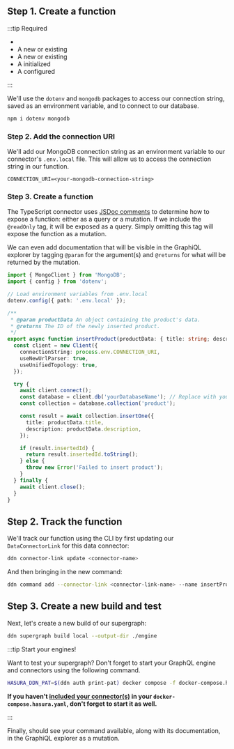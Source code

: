 
## Step 1. Create a function

:::tip Required

- <BaseUrlLink to="/getting-started/prerequisites" text="The DDN CLI, VS Code extension, and Docker installed" />
- A new or existing <BaseUrlLink to="/getting-started/init-supergraph" text="supergraph" />
- A new or existing <BaseUrlLink to="/getting-started/init-subgraph" text="subgraph" />
- A <BaseUrlLink to="/getting-started/connect-to-data/connect-a-source" text="MongoDB connector"/> initialized
- A <BaseUrlLink to="/getting-started/connect-to-data/create-source-metadata" text="DataConnectorLink"/> configured

:::

We'll use the `dotenv` and `mongodb` packages to access our connection string, saved as an environment variable, and to
connect to our database.

```bash title="From the my_subgraph/connector/my_mongo directory, run:"
npm i dotenv mongodb
```

### Step 2. Add the connection URI

We'll add our MongoDB connection string as an environment variable to our connector's `.env.local` file. This will allow
us to access the connection string in our function.

```env title="my_subgraph/connectors/my_mongo/.env.local"
CONNECTION_URI=<your-mongodb-connection-string>
```

### Step 3. Create a function

The TypeScript connector uses [JSDoc comments](https://jsdoc.app/) to determine how to expose a function: either as a
query or a mutation. If we include the `@readOnly` tag, it will be exposed as a query. Simply omitting this tag will
expose the function as a mutation.

We can even add documentation that will be visible in the GraphiQL explorer by tagging `@param` for the argument(s) and
`@returns` for what will be returned by the mutation.

```ts title="my_subgraph/connectors/my_ts/functions.ts"
import { MongoClient } from 'MongoDB';
import { config } from 'dotenv';

// Load environment variables from .env.local
dotenv.config({ path: '.env.local' });

/**
 * @param productData An object containing the product's data.
 * @returns The ID of the newly inserted product.
 */
export async function insertProduct(productData: { title: string; description: string }): Promise<string> {
  const client = new Client({
    connectionString: process.env.CONNECTION_URI,
    useNewUrlParser: true,
    useUnifiedTopology: true,
  });

  try {
    await client.connect();
    const database = client.db('yourDatabaseName'); // Replace with your database name
    const collection = database.collection('product');

    const result = await collection.insertOne({
      title: productData.title,
      description: productData.description,
    });

    if (result.insertedId) {
      return result.insertedId.toString();
    } else {
      throw new Error('Failed to insert product');
    }
  } finally {
    await client.close();
  }
}
```

## Step 2. Track the function

We'll track our function using the CLI by first updating our `DataConnectorLink` for this data connector:

```bash
ddn connector-link update <connector-name>
```

And then bringing in the new command:

```bash
ddn command add --connector-link <connector-link-name> --name insertProduct
```

## Step 3. Create a new build and test

Next, let's create a new build of our supergraph:

```bash
ddn supergraph build local --output-dir ./engine
```

:::tip Start your engines!

Want to test your supergraph? Don't forget to start your GraphQL engine and connectors using the following command.

```bash title="From the root of your project, run:"
HASURA_DDN_PAT=$(ddn auth print-pat) docker compose -f docker-compose.hasura.yaml watch
```

**If you haven't [included your connector(s)](/getting-started/01-init-supergraph.mdx) in your
`docker-compose.hasura.yaml`, don't forget to start it as well.**

:::

Finally, should see your command available, along with its documentation, in the GraphiQL explorer as a mutation.

<!-- TODO: Add screenshot of console -->
